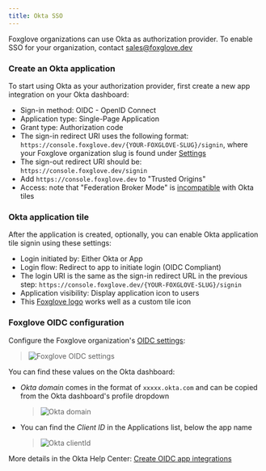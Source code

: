 ```yaml
---
title: Okta SSO
---
```



<AccountRequiredHeader badgeText="Requires Enterprise plan" />

Foxglove organizations can use Okta as authorization provider. To enable SSO for your organization, contact [sales@foxglove.dev](mailto:sales@foxglove.dev)

### Create an Okta application

To start using Okta as your authorization provider, first create a new app integration on your Okta dashboard:

- Sign-in method: OIDC - OpenID Connect
- Application type: Single-Page Application
- Grant type: Authorization code
- The sign-in redirect URI uses the following format: `https://console.foxglove.dev/{YOUR-FOXGLOVE-SLUG}/signin`, where your Foxglove organization slug is found under [Settings](https://console.foxglove.dev/settings)
- The sign-out redirect URI should be: `https://console.foxglove.dev/signin`
- Add `https://console.foxglove.dev` to "Trusted Origins"
- Access: note that "Federation Broker Mode" is [incompatible](https://help.okta.com/en-us/Content/Topics/Apps/apps-fbm-known-issues.htm) with Okta tiles

### Okta application tile

After the application is created, optionally, you can enable Okta application tile signin using these settings:

- Login initiated by: Either Okta or App
- Login flow: Redirect to app to initiate login (OIDC Compliant)
- The login URI is the same as the sign-in redirect URL in the previous step: `https://console.foxglove.dev/{YOUR-FOXGLOVE-SLUG}/signin`
- Application visibility: Display application icon to users
- This [Foxglove logo](/img/docs/data-platform/okta/foxglove-logo-okta.png) works well as a custom tile icon

### Foxglove OIDC configuration

Configure the Foxglove organization's [OIDC settings](https://console.foxglove.dev/settings/oidc):

>  ![Foxglove OIDC settings](/img/docs/data-platform/okta/screenshot-foxglove-settings.png)

You can find these values on the Okta dashboard:

- *Okta domain* comes in the format of `xxxxx.okta.com` and can be copied from the Okta dashboard's profile dropdown

  > ![Okta domain](/img/docs/data-platform/okta/screenshot-okta-domain.png)

- You can find the *Client ID* in the Applications list, below the app name

  > ![Okta clientId](/img/docs/data-platform/okta/screenshot-okta-clientid.png)

More details in the Okta Help Center: [Create OIDC app integrations](https://help.okta.com/en-us/Content/Topics/Apps/Apps_App_Integration_Wizard_OIDC.htm)
